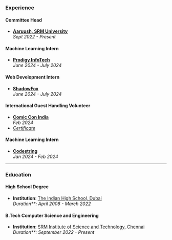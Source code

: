 ### Experience

#### Committee Head  
- **[Aaruush, SRM University](https://www.aaruush.org/)**  
  _Sept 2022 - Present_



#### Machine Learning Intern  
- **[Prodigy InfoTech](https://prodigyinfotech.dev/)**  
  _June 2024 - July 2024_



#### Web Development Intern  
- **[ShadowFox](https://www.shadowfox.in/)**  
  _June 2024 - July 2024_



#### International Guest Handling Volunteer  
- **[Comic Con India](https://www.comicconindia.com/)**  
  _Feb 2024_  
- [_Certificate_](https://example.com)



#### Machine Learning Intern  
- **[Codestring](https://codestring.in/)**  
  _Jan 2024 - Feb 2024_

---

### Education

#### High School Degree  
- **Institution**: [The Indian High School, Dubai](https://ihsdubai.org/)  
  _Duration**: April 2008 - March 2022_



#### B.Tech Computer Science and Engineering  
- **Institution**: [SRM Institute of Science and Technology, Chennai](https://www.srmist.edu.in/)  
   _Duration**: September 2022 - Present_
